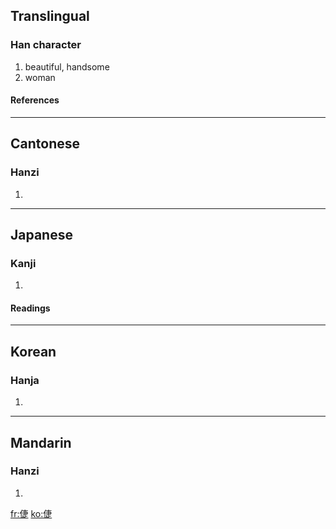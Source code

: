 ==Translingual==
===Han character===
{{Han char|rn=9|rad=人|as=08|sn=10|four=1528<sub>1</sub>|canj=人十中人 (OJLO)}}
# beautiful, handsome
# woman
====References====
{{Han ref|kx=0108.130|dkj=00784|dj=0231.030|hdz=10173.030|uh=5022|ud=20514|bh=D0CC|bd=53452}}
----
==Cantonese==
===Hanzi===
{{yue-hanzi|jyut=|y=jip3}}
# {{defn|Cantonese}}
----
==Japanese==
===Kanji===
{{ja-kanji|grade=|rs=人08}}
# {{defn|Japanese}}
====Readings====
{{ja-readings|on=[[しょう]] (shō)|kun=[[さとい]] (satoi), [[すこやか]] (sukoyaka), [[はやい]] (hayai), [[つぐそしる]] (tsugusoshiru)}}
----
==Korean==
===Hanja===
{{ko-hanja|hangeul=첩|rv=cheop|mr=ch'ŏp}}
# {{defn|Korean}}
----
==Mandarin==
===Hanzi===
{{cmn-hanzi|pin=[[jié]] ([[jie2]]), [[páng]] ([[pang2]])|wg=chieh<sup>2</sup>, p'ang<sup>2</sup>}}
# {{defn|Mandarin}}

[[fr:倢]]
[[ko:倢]]